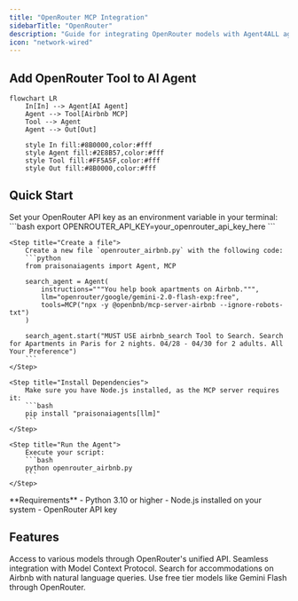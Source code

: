 ```yaml
---
title: "OpenRouter MCP Integration"
sidebarTitle: "OpenRouter"
description: "Guide for integrating OpenRouter models with Agent4ALL agents using MCP"
icon: "network-wired"
---
```


## Add OpenRouter Tool to AI Agent

```mermaid
flowchart LR
    In[In] --> Agent[AI Agent]
    Agent --> Tool[Airbnb MCP]
    Tool --> Agent
    Agent --> Out[Out]
    
    style In fill:#8B0000,color:#fff
    style Agent fill:#2E8B57,color:#fff
    style Tool fill:#FF5A5F,color:#fff
    style Out fill:#8B0000,color:#fff
```

## Quick Start

<Steps>
    <Step title="Set API Key">
        Set your OpenRouter API key as an environment variable in your terminal:
        ```bash
        export OPENROUTER_API_KEY=your_openrouter_api_key_here
        ```
    </Step>

    <Step title="Create a file">
        Create a new file `openrouter_airbnb.py` with the following code:
        ```python
        from praisonaiagents import Agent, MCP

        search_agent = Agent(
            instructions="""You help book apartments on Airbnb.""",
            llm="openrouter/google/gemini-2.0-flash-exp:free",
            tools=MCP("npx -y @openbnb/mcp-server-airbnb --ignore-robots-txt")
        )

        search_agent.start("MUST USE airbnb_search Tool to Search. Search for Apartments in Paris for 2 nights. 04/28 - 04/30 for 2 adults. All Your Preference")
        ```
    </Step>

    <Step title="Install Dependencies">
        Make sure you have Node.js installed, as the MCP server requires it:
        ```bash
        pip install "praisonaiagents[llm]"
        ```
    </Step>

    <Step title="Run the Agent">
        Execute your script:
        ```bash
        python openrouter_airbnb.py
        ```
    </Step>
</Steps>

<Note>
  **Requirements**
  - Python 3.10 or higher
  - Node.js installed on your system
  - OpenRouter API key
</Note>

## Features

<CardGroup cols={2}>
  <Card title="Model Flexibility" icon="layer-group">
    Access to various models through OpenRouter's unified API.
  </Card>
  <Card title="MCP Integration" icon="plug">
    Seamless integration with Model Context Protocol.
  </Card>
  <Card title="Airbnb Search" icon="hotel">
    Search for accommodations on Airbnb with natural language queries.
  </Card>
  <Card title="Cost Effective" icon="money-bill">
    Use free tier models like Gemini Flash through OpenRouter.
  </Card>
</CardGroup>
